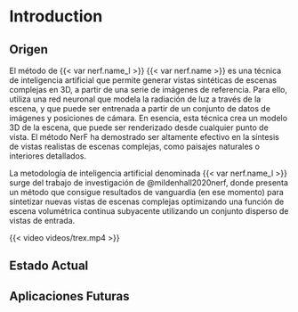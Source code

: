 # Introduction

## Origen

El método de {{< var nerf.name_l >}} {{< var nerf.name >}} es una técnica de inteligencia artificial que permite generar vistas sintéticas de escenas complejas en 3D, a partir de una serie de imágenes de referencia. Para ello, utiliza una red neuronal que modela la radiación de luz a través de la escena, y que puede ser entrenada a partir de un conjunto de datos de imágenes y posiciones de cámara. En esencia, esta técnica crea un modelo 3D de la escena, que puede ser renderizado desde cualquier punto de vista. El método NerF ha demostrado ser altamente efectivo en la síntesis de vistas realistas de escenas complejas, como paisajes naturales o interiores detallados.



La metodología de inteligencia artificial denominada {{< var nerf.name_l >}} surge del trabajo de investigación de @mildenhall2020nerf, donde presenta un método que consigue resultados de vanguardia (en ese momento) para sintetizar nuevas vistas de escenas complejas optimizando una función de escena volumétrica continua subyacente utilizando un conjunto disperso de vistas de entrada.


{{< video videos/trex.mp4 >}}

## Estado Actual


## Aplicaciones Futuras